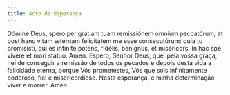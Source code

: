 ```yaml
---
title: Acto de Esperança
---
```


<div class="side-by-side not-content">
  <span>
    Dómine Deus, spero per grátiam tuam remissiónem ómnium peccatórum, et post
    hanc vitam ætérnam felicitátem me esse consecutúrum: quia tu promisísti, qui
    es infiníte potens, fidélis, benígnus, et miséricors. In hac spe vívere et
    mori státuo. Amen.
  </span>
  <span>
    Espero, Senhor Deus, que, pela vossa graça, hei de conseguir a remissão de
    todos os pecados e depois desta vida a felicidade eterna, porque Vós
    prometestes, Vós que sois infinitamente poderoso, fiel e misericordioso.
    Nesta esperança, é minha determinação viver e morrer. Amen.
  </span>
</div>
